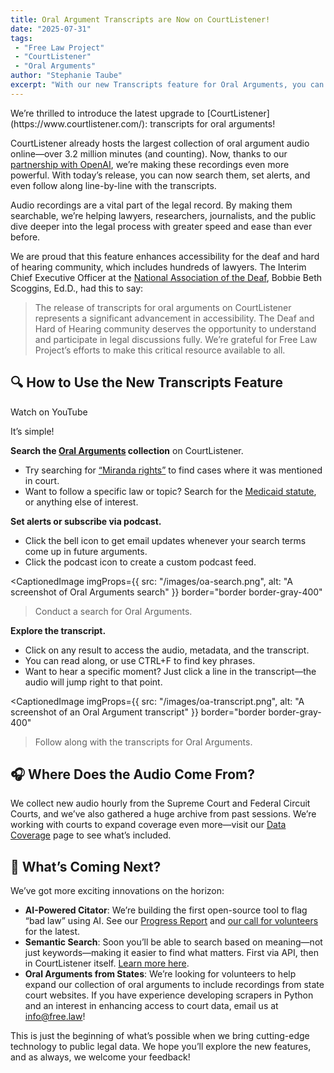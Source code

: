 ```yaml
---
title: Oral Argument Transcripts are Now on CourtListener!
date: "2025-07-31"
tags:
 - "Free Law Project"
 - "CourtListener"
 - "Oral Arguments"
author: "Stephanie Taube"
excerpt: "With our new Transcripts feature for Oral Arguments, you can search and monitor anything said in a circuit court case."
---
```

<p className="lead">We’re thrilled to introduce the latest upgrade to [CourtListener](https://www.courtlistener.com/): transcripts for oral arguments!</p>

CourtListener already hosts the largest collection of oral argument audio online—over 3.2 million minutes (and counting). Now, thanks to our [partnership with OpenAI](https://openai.com/index/data-partnerships/), we’re making these recordings even more powerful. With today’s release, you can now search them, set alerts, and even follow along line-by-line with the transcripts.

Audio recordings are a vital part of the legal record. By making them searchable, we’re helping lawyers, researchers, journalists, and the public dive deeper into the legal process with greater speed and ease than ever before.

We are proud that this feature enhances accessibility for the deaf and hard of hearing community, which includes hundreds of lawyers. The Interim Chief Executive Officer at the [National Association of the Deaf](https://www.nad.org/), Bobbie Beth Scoggins, Ed.D., had this to say: 

> The release of transcripts for oral arguments on CourtListener represents a significant advancement in accessibility. The Deaf and Hard of Hearing community deserves the opportunity to understand and participate in legal discussions fully. We’re grateful for Free Law Project’s efforts to make this critical resource available to all.

## 🔍 How to Use the New Transcripts Feature

<YouTubeVideo src="https://www.youtube.com/embed/JwA3r66_Sp0?si=IYRx1ZbVwWSrWfkM"></YouTubeVideo>
<p className="text-center">
  <PurpleButton href="https://www.youtube.com/watch?v=JwA3r66_Sp0" size="lg">Watch on YouTube</PurpleButton>
</p>

It’s simple!

**Search the [Oral Arguments](https://www.courtlistener.com/audio/) collection** on CourtListener.
- Try searching for [“Miranda rights”](https://www.courtlistener.com/?q=%22miranda%20rights%22&type=oa&order_by=dateArgued%20desc) to find cases where it was mentioned in court.
- Want to follow a specific law or topic? Search for the [Medicaid statute](https://www.courtlistener.com/?q=%2242%20U.S.C.%201396A%22&type=oa&order_by=dateArgued%20desc), or anything else of interest.

**Set alerts or subscribe via podcast.**
- Click the bell icon to get email updates whenever your search terms come up in future arguments.
- Click the podcast icon to create a custom podcast feed.

<CaptionedImage 
  imgProps={{
    src: "/images/oa-search.png",
    alt: "A screenshot of Oral Arguments search"
  }}
  border="border border-gray-400"
>Conduct a search for Oral Arguments.</CaptionedImage>

**Explore the transcript.**
- Click on any result to access the audio, metadata, and the transcript.
- You can read along, or use CTRL+F to find key phrases.
- Want to hear a specific moment? Just click a line in the transcript—the audio will jump right to that point.

<CaptionedImage 
  imgProps={{
    src: "/images/oa-transcript.png",
    alt: "A screenshot of an Oral Argument transcript"
  }}
  border="border border-gray-400"
>Follow along with the transcripts for Oral Arguments.</CaptionedImage>
## 🎧 Where Does the Audio Come From?
We collect new audio hourly from the Supreme Court and Federal Circuit Courts, and we’ve also gathered a huge archive from past sessions. We’re working with courts to expand coverage even more—visit our [Data Coverage](https://www.courtlistener.com/help/coverage/oral-arguments/) page to see what’s included.
## 🚀 What’s Coming Next?
We’ve got more exciting innovations on the horizon:
- **AI-Powered Citator**: We’re building the first open-source tool to flag “bad law” using AI. See our [Progress Report](https://free.law/2025/05/01/citator/) and [our call for volunteers](https://free.law/2025/06/04/citator-annotation-volunteer/) for the latest.
- **Semantic Search**: Soon you’ll be able to search based on meaning—not just keywords—making it easier to find what matters. First via API, then in CourtListener itself. [Learn more here](https://free.law/2025/03/11/semantic-search/).
- **Oral Arguments from States**: We’re looking for volunteers to help expand our collection of oral arguments to include recordings from state court websites. If you have experience developing scrapers in Python and an interest in enhancing access to court data, email us at info@free.law!

This is just the beginning of what’s possible when we bring cutting-edge technology to public legal data. We hope you’ll explore the new features, and as always, we welcome your feedback!
